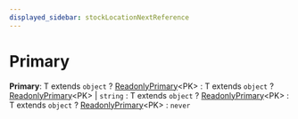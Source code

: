 ```yaml
---
displayed_sidebar: stockLocationNextReference
---
```



# Primary

 **Primary**: T extends `object` ? [ReadonlyPrimary](../stock_location_next.ReadonlyPrimary/page.mdx)&#60;PK&#62; : T extends `object` ? [ReadonlyPrimary](../stock_location_next.ReadonlyPrimary/page.mdx)&#60;PK&#62; \| `string` : T extends `object` ? [ReadonlyPrimary](../stock_location_next.ReadonlyPrimary/page.mdx)&#60;PK&#62; : T extends `object` ? [ReadonlyPrimary](../stock_location_next.ReadonlyPrimary/page.mdx)&#60;PK&#62; : `never`
